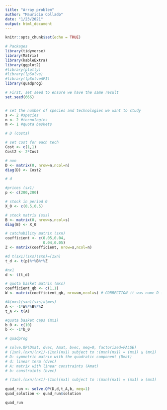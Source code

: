 ```yaml
---
title: "Array problem"
author: "Mauricio Collado"
date: "1/23/2021"
output: html_document
---
```


```r
knitr::opts_chunk$set(echo = TRUE)
```

```r

# Packages
library(tidyverse)
library(Matrix)
library(kableExtra)
library(ggplot2)
#library(plotly)
#library(lpSolve)
#library(lpSolveAPI)
library(quadprog)
```

```r
# First, set seed to ensure we have the same result 
set.seed(666)


# set the number of species and technologies we want to study
s <- 2 #species
n <- 2 #tecnologies
m <- 1 #quota baskets

```

```r
# D (costs)

# set cost for each tech
Cost <- c(1,1)
Cost2 <- 2*Cost

# nxn 
D <- matrix(0, nrow=n,ncol=n)
diag(D) <- Cost2

```

```r
# d

#prices (sx1)
p <- c(200,200)

# stock in period 0
X_0 <- c(0.5,0.5)

# stock matrix (sxs)
B <- matrix(0, nrow=s,ncol=s)
diag(B) <- X_0

# catchability matrix (sxn)
coefficient <- c(0.05,0.04,
                 0.04,0.05)
Z <- matrix(coefficient, nrow=s,ncol=n)

#d t(sx1)(sxs)(sxn)=(1xn)
t_d <- t(p)%*%B%*%Z

#nx1
d <- t(t_d)

```

```r
# quota basket matrix (mxs)
coefficient_qb <- c(1,1)
W <- matrix(coefficient_qb, nrow=m,ncol=s) # CORRECTION it was name D in the document, and D is defined as cost. I renamed it as W.

#A(mxs)(sxn)(sxs)=(mxs)
A <- -1*W%*%B%*%Z
t_A <- t(A)
```

```r
#quota basket caps (mx1)
b_0 <- c(10)
b <- -1*b_0

```

```r
# quadprog

# solve.QP(Dmat, dvec, Amat, bvec, meq=0, factorized=FALSE)
# (1xn).(nxn)(nx1)-(1xn)(nx1) subject to :(mxn)(nx1) = (mx1) ≥ (mx1)
# D: symmetric matrix with the quadratic component (Dmat)
# d: linear term (dvec)
# A: matrix with linear constraints (Amat)
# b: constraints (bvec)

# (1xn).(nxn)(nx1)-(1xn)(nx1) subject to :(mxn)(nx1) = (mx1) ≥ (mx1)
 
quad_run <- solve.QP(D,d,t_A,b, meq=1)
quad_solution <- quad_run$solution

quad_run
```

